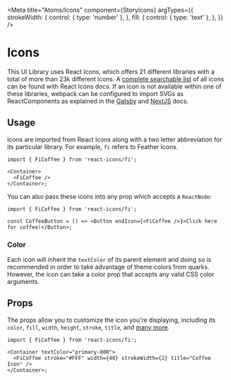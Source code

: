 

<Meta
  title="Atoms/Icons"
  component={StoryIcons}
  argTypes={{
    strokeWidth: {
      control: { type: 'number' },
    },
    fill: {
      control: { type: 'text' },
    },
  }}
/>

# Icons

This UI Library uses React Icons, which offers 21 different libraries with a total of more than 23k different icons. A
[complete searchable list](https://react-icons.github.io/react-icons/) of all icons can be found with React Icons docs.
If an icon is not available within one of these libraries, webpack can be configured to import SVGs as ReactComponents
as explained in the [Gatsby](?path=/docs/guides-set-up-gatsby--page#add-support-for-svgs-as-react-components) and
[NextJS](?path=/docs/guides-set-up-nextjs--page) docs.

## Usage

Icons are imported from React Icons along with a two letter abbreviation for its particular library. For example, `fi`
refers to Feather Icons.

```tsx
import { FiCoffee } from 'react-icons/fi';

<Container>
  <FiCoffee />
</Container>;
```

You can also pass these icons into any prop which accepts a `ReactNode`:

```tsx
import { FiCoffee } from 'react-icons/fi';

const CoffeeButton = () => <Button endIcon={<FiCoffee />}>Click here for coffee!</Button>;
```

### Color

Each icon will inherit the `textColor` of its parent element and doing so is recommended in order to take advantage of
theme colors from quarks. However, the icon can take a color prop that accepts any valid CSS color arguments.

## Props

The props allow you to customize the icon you're displaying, including its `color`, `fill`, `width`, `height`, `stroke`,
`title`, and [many more](https://developer.mozilla.org/en-US/docs/Web/SVG/Attribute).

```tsx
import { FiCoffee } from 'react-icons/fi';

<Container textColor="primary-800">
  <FiCoffee stroke="#FFF" width={40} strokeWidth={2} title="Coffee Icon" />
</Container>;
```

<Story name="Icons" story={Icons} />

<ArgsTable story="Icons" />

